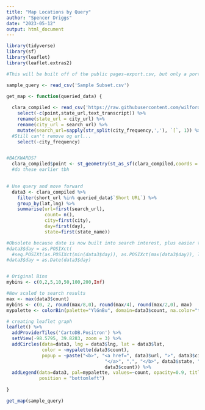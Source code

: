 ```yaml
---
title: "Map Locations by Query"
author: "Spencer Driggs"
date: "2023-05-12"
output: html_document
---
```


```r
library(tidyverse)
library(sf)
library(leaflet)
library(leaflet.extras2)

#This will be built off of the public pages-export.csv, but only a portion   that was queried to a specific word or subject

sample_query <- read_csv('Sample Subset.csv')

get_map <- function(queried_data) {
  
  clara_compiled <- read_csv('https://raw.githubusercontent.com/wilfordwoodruff/clara_woodruff_timeline_map/main/data/final_data.csv') %>%
    select(-c(point,state_url,text_transcript)) %>%
    rename(state_url = city_url) %>%
    rename(city_url = search_url) %>%
    mutate(search_url=sapply(str_split(city_frequency,','), `[`, 1)) %>%
  #Still can't remove og url...
    select(-city_frequency)


#BACKWARDS?
  clara_compiled$point <- st_geometry(st_as_sf(clara_compiled,coords = c("lng","lat")))
  #do these earlier tbh

  
# Use query and move forward
  data3 <- clara_compiled %>%
    filter(short_url %in% queried_data$`Short URL`) %>%
    group_by(lat,lng) %>%
    summarise(url=first(search_url),
              count= n(),
              city=first(city),
              day=first(day),
              state=first(state_name))

#Obsolete because date is now built into search interest, plus easier to add other documents
#data3$day = as.POSIXct(
  #seq.POSIXt(as.POSIXct(min(data3$day)), as.POSIXct(max(data3$day)), length.out = nrow(data2)))
#data3$day = as.Date(data3$day)


# Original Bins
mybins <- c(0,2,5,10,50,100,200,Inf)

#Now scaled to search results
max <- max(data3$count)
mybins <- c(0, 2, round(max/8,0), round(max/4), round(max/2,0), max)
mypalette <- colorBin(palette="YlGnBu", domain=data3$count, na.color="transparent", bins=mybins)

# creating leaflet graph
leaflet() %>%
  addProviderTiles('CartoDB.Positron') %>%
  setView(-98.5795, 39.8283, zoom = 3) %>%
  addCircles(data=data3, lng = data3$lng, lat = data3$lat, 
             color = ~mypalette(data3$count), 
             popup = ~paste("<b>", "<a href=", data3$url, ">", data3$city, 
                                    "</a>", ",", "</b>", data3$state, "<br>Number of Mentions:",
                                    data3$count)) %>%
  addLegend(data=data3, pal=mypalette, values=~count, opacity=0.9, title = "Mentions", 
            position = "bottomleft")
  
}
```

```r
get_map(sample_query)
```

